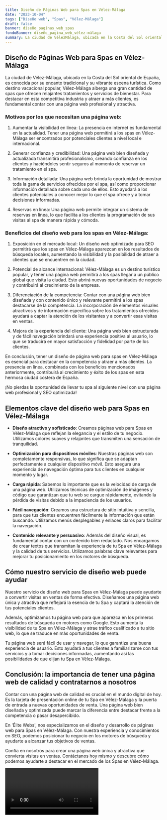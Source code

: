 ```yaml
---
title: Diseño de Páginas Web para Spas en Vélez-Málaga
date: "2023-10-04"
tags: ["Diseño web", "Spas", "Vélez-Málaga"]
draft: false
banner: diseño_paginas_web_spas
fondoBanner: diseño_pagina_web_vélez-málaga
summary: La ciudad de VélezMálaga, ubicada en la Costa del Sol oriental de España, es conocida por su encanto tradicional y su vibrante escena turística. Como destino vacacional popular, VélezMálaga alberga una gran cantidad de spas que ofrecen relajantes tratamientos y servicios de bienestar. Para destacar en esta competitiva industria y atraer a más clientes, es fundamental contar con una página web profesional y atractiva.
---
```



## Diseño de Páginas Web para Spas en Vélez-Málaga

La ciudad de Vélez-Málaga, ubicada en la Costa del Sol oriental de España, es conocida por su encanto tradicional y su vibrante escena turística. Como destino vacacional popular, Vélez-Málaga alberga una gran cantidad de spas que ofrecen relajantes tratamientos y servicios de bienestar. Para destacar en esta competitiva industria y atraer a más clientes, es fundamental contar con una página web profesional y atractiva.

### Motivos por los que necesitan una página web:

1. Aumentar la visibilidad en línea: La presencia en internet es fundamental en la actualidad. Tener una página web permitirá a los spas en Vélez-Málaga ser encontrados por potenciales clientes a nivel local e internacional.

2. Generar confianza y credibilidad: Una página web bien diseñada y actualizada transmitirá profesionalismo, creando confianza en los clientes y haciéndoles sentir seguros al momento de reservar un tratamiento en el spa.

3. Información detallada: Una página web brinda la oportunidad de mostrar toda la gama de servicios ofrecidos por el spa, así como proporcionar información detallada sobre cada uno de ellos. Esto ayudará a los clientes potenciales a conocer mejor lo que el spa ofrece y a tomar decisiones informadas.

4. Reservas en línea: Una página web permite integrar un sistema de reservas en línea, lo que facilita a los clientes la programación de sus visitas al spa de manera rápida y cómoda.

### Beneficios del diseño web para los spas en Vélez-Málaga:

1. Exposición en el mercado local: Un diseño web optimizado para SEO permitirá que los spas en Vélez-Málaga aparezcan en los resultados de búsqueda locales, aumentando la visibilidad y la posibilidad de atraer a clientes que se encuentren en la ciudad.

2. Potencial de alcance internacional: Vélez-Málaga es un destino turístico popular, y tener una página web permitirá a los spas llegar a un público global que visita la ciudad. Esto abrirá nuevas oportunidades de negocio y contribuirá al crecimiento de la empresa.

3. Diferenciación de la competencia: Contar con una página web bien diseñada y con contenido único y relevante permitirá a los spas destacarse de la competencia. La incorporación de elementos visuales atractivos y de información específica sobre los tratamientos ofrecidos ayudará a captar la atención de los visitantes y a convertir esas visitas en ventas.

4. Mejora de la experiencia del cliente: Una página web bien estructurada y de fácil navegación brindará una experiencia positiva al usuario, lo que se traducirá en mayor satisfacción y fidelidad por parte de los clientes.

En conclusión, tener un diseño de página web para spas en Vélez-Málaga es esencial para destacar en la competencia y atraer a más clientes. La presencia en línea, combinada con los beneficios mencionados anteriormente, contribuirá al crecimiento y éxito de los spas en esta hermosa ciudad costera de España.

¡No pierdas la oportunidad de llevar tu spa al siguiente nivel con una página web profesional y SEO optimizada!

<GifSeo />

<Cta />

## Elementos clave del diseño web para Spas en Vélez-Málaga

- **Diseño atractivo y sofisticado**: Creamos páginas web para Spas en Vélez-Málaga que reflejan la elegancia y el estilo de tu negocio. Utilizamos colores suaves y relajantes que transmiten una sensación de tranquilidad.

- **Optimización para dispositivos móviles**: Nuestras páginas web son completamente responsivas, lo que significa que se adaptan perfectamente a cualquier dispositivo móvil. Esto asegura una experiencia de navegación óptima para tus clientes en cualquier momento y lugar.

- **Carga rápida**: Sabemos lo importante que es la velocidad de carga de una página web. Utilizamos técnicas de optimización de imágenes y código que garantizan que tu web se cargue rápidamente, evitando la pérdida de visitas debido a la impaciencia de los usuarios.

- **Fácil navegación**: Creamos una estructura de sitio intuitiva y sencilla, para que tus clientes encuentren fácilmente la información que están buscando. Utilizamos menús desplegables y enlaces claros para facilitar la navegación.

- **Contenido relevante y persuasivo**: Además del diseño visual, es fundamental contar con un contenido bien redactado. Nos encargamos de crear textos que transmitan la experiencia de tu Spa en Vélez-Málaga y la calidad de tus servicios. Utilizamos palabras clave relevantes para mejorar tu posicionamiento en los motores de búsqueda.

## Cómo nuestro servicio de diseño web puede ayudar

Nuestro servicio de diseño web para Spas en Vélez-Málaga puede ayudarte a convertir visitas en ventas de forma efectiva. Diseñamos una página web única y atractiva que reflejará la esencia de tu Spa y captará la atención de tus potenciales clientes.

Además, optimizamos tu página web para que aparezca en los primeros resultados de búsqueda en motores como Google. Esto aumenta la visibilidad de tu Spa en Vélez-Málaga y atrae tráfico cualificado a tu sitio web, lo que se traduce en más oportunidades de venta.

Tu página web será fácil de usar y navegar, lo que garantiza una buena experiencia de usuario. Esto ayudará a tus clientes a familiarizarse con tus servicios y a tomar decisiones informadas, aumentando así las posibilidades de que elijan tu Spa en Vélez-Málaga.

## Conclusión: la importancia de tener una página web de calidad y contratarnos a nosotros

Contar con una página web de calidad es crucial en el mundo digital de hoy. Es la tarjeta de presentación online de tu Spa en Vélez-Málaga y la puerta de entrada a nuevas oportunidades de venta. Una página web bien diseñada y optimizada puede marcar la diferencia entre destacar frente a la competencia o pasar desapercibido.

En 'Élite Webs', nos especializamos en el diseño y desarrollo de páginas web para Spas en Vélez-Málaga. Con nuestra experiencia y conocimientos en SEO, podemos posicionar tu negocio en los motores de búsqueda y ayudarte a alcanzar tus objetivos de ventas.

Confía en nosotros para crear una página web única y atractiva que convierta visitas en ventas. Contáctanos hoy mismo y descubre cómo podemos ayudarte a destacar en el mercado de los Spas en Vélez-Málaga.

<Video />

<CtaBot job="Spas" city="Vélez-Málaga" />

<Gmaps query="Vélez-Málaga+españa+maps" />

